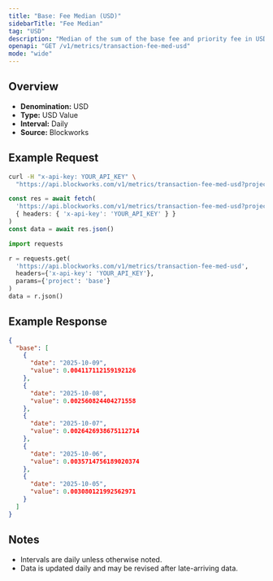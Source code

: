 ```yaml
---
title: "Base: Fee Median (USD)"
sidebarTitle: "Fee Median"
tag: "USD"
description: "Median of the sum of the base fee and priority fee in USD that day"
openapi: "GET /v1/metrics/transaction-fee-med-usd"
mode: "wide"
---
```


## Overview

- **Denomination:** USD
- **Type:** USD Value
- **Interval:** Daily
- **Source:** Blockworks

## Example Request

<CodeGroup>

```bash cURL
curl -H "x-api-key: YOUR_API_KEY" \
  "https://api.blockworks.com/v1/metrics/transaction-fee-med-usd?project=base"
```

```typescript TypeScript
const res = await fetch(
  'https://api.blockworks.com/v1/metrics/transaction-fee-med-usd?project=base',
  { headers: { 'x-api-key': 'YOUR_API_KEY' } }
)
const data = await res.json()
```

```python Python
import requests

r = requests.get(
  'https://api.blockworks.com/v1/metrics/transaction-fee-med-usd',
  headers={'x-api-key': 'YOUR_API_KEY'},
  params={'project': 'base'}
)
data = r.json()
```

</CodeGroup>

## Example Response

```json
{
  "base": [
    {
      "date": "2025-10-09",
      "value": 0.004117112159192126
    },
    {
      "date": "2025-10-08",
      "value": 0.002560824404271558
    },
    {
      "date": "2025-10-07",
      "value": 0.0026426938675112714
    },
    {
      "date": "2025-10-06",
      "value": 0.0035714756189020374
    },
    {
      "date": "2025-10-05",
      "value": 0.003080121992562971
    }
  ]
}
```

## Notes
- Intervals are daily unless otherwise noted.
- Data is updated daily and may be revised after late-arriving data.
